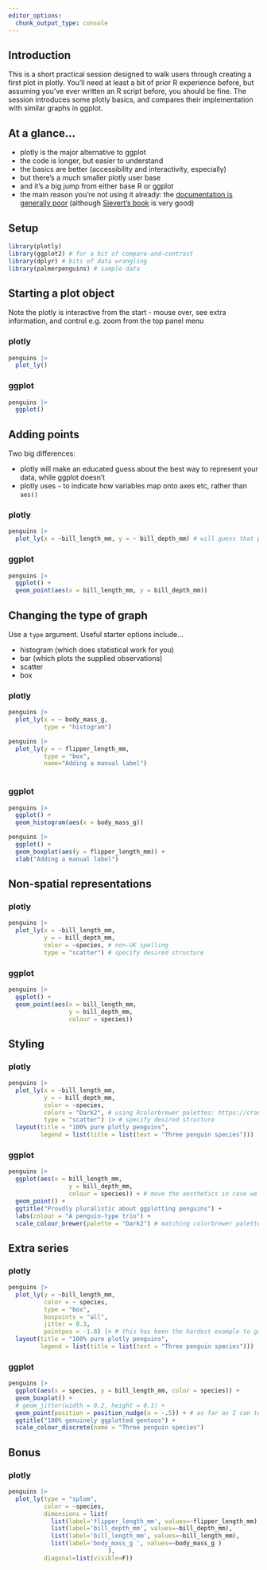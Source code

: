 ---
editor_options: 
  chunk_output_type: console
---

## Introduction

This is a short practical session designed to walk users through creating a first plot in plotly. You'll need at least a bit of prior R experience before, but assuming you've ever written an R script before, you should be fine. The session introduces some plotly basics, and compares their implementation with similar graphs in ggplot.

## At a glance...

+ plotly is the major alternative to ggplot
+ the code is longer, but easier to understand
+ the basics are better (accessibility and interactivity, especially)
+ but there's a much smaller plotly user base
+ and it's a big jump from either base R or ggplot
+ the main reason you're not using it already: the [documentation is generally poor](https://plotly.com/r/bar-charts/) (although [Sievert's book](https://plotly-r.com/) is very good)

## Setup

```{r}
library(plotly)
library(ggplot2) # for a bit of compare-and-contrast
library(dplyr) # bits of data wrangling
library(palmerpenguins) # sample data
```

## Starting a plot object

Note the plotly is interactive from the start - mouse over, see extra information, and control e.g. zoom from the top panel menu

:::{.panel-tabset}

### plotly
```{r}
penguins |>
  plot_ly()
```

### ggplot

```{r}
penguins |>
  ggplot()
```

:::

## Adding points

Two big differences:

* plotly will make an educated guess about the best way to represent your data, while ggplot doesn't
* plotly uses `~` to indicate how variables map onto axes etc, rather than `aes()`

:::{.panel-tabset}

### plotly
```{r}
penguins |>
  plot_ly(x = ~bill_length_mm, y = ~ bill_depth_mm) # will guess that points will work
```

### ggplot

```{r}
penguins |>
  ggplot() +
  geom_point(aes(x = bill_length_mm, y = bill_depth_mm))
```

:::


## Changing the type of graph

Use a `type` argument. Useful starter options include...

+ histogram (which does statistical work for you)
+ bar (which plots the supplied observations)
+ scatter
+ box

:::{.panel-tabset}

### plotly

```{r}
penguins |>
  plot_ly(x = ~ body_mass_g, 
          type = "histogram")

penguins |>
  plot_ly(y = ~ flipper_length_mm, 
          type = "box",
          name="Adding a manual label")
  
```


### ggplot

```{r}
penguins |>
  ggplot() +
  geom_histogram(aes(x = body_mass_g))

penguins |>
  ggplot() +
  geom_boxplot(aes(y = flipper_length_mm)) +
  xlab("Adding a manual label")
```

:::

## Non-spatial representations

:::{.panel-tabset}

### plotly
```{r}
penguins |>
  plot_ly(x = ~bill_length_mm, 
          y = ~ bill_depth_mm, 
          color = ~species, # non-UK spelling
          type = "scatter") # specify desired structure
```

### ggplot

```{r}
penguins |>
  ggplot() +
  geom_point(aes(x = bill_length_mm, 
                 y = bill_depth_mm,
                 colour = species))
```

:::

## Styling

:::{.panel-tabset}

### plotly
```{r}
penguins |>
  plot_ly(x = ~bill_length_mm, 
          y = ~ bill_depth_mm, 
          color = ~species, 
          colors = "Dark2", # using Rcolorbrewer palettes: https://cran.r-project.org/web/packages/RColorBrewer/refman/RColorBrewer.html
          type = "scatter") |> # specify desired structure
  layout(title = "100% pure plotly penguins",
         legend = list(title = list(text = "Three penguin species")))

```

### ggplot

```{r}
penguins |>
  ggplot(aes(x = bill_length_mm, 
                 y = bill_depth_mm,
                 colour = species)) + # move the aesthetics in case we decide to get fancy
  geom_point() + 
  ggtitle("Proudly pluralistic about ggplotting penguins") +
  labs(colour = "A penguin-type trio") +
  scale_colour_brewer(palette = "Dark2") # matching colorbrewer palette
```

:::

## Extra series

:::{.panel-tabset}

### plotly
```{r}
penguins |>
  plot_ly(y = ~bill_length_mm, 
          color = ~ species,
          type = "box",
          boxpoints = "all", 
          jitter = 0.3,
          pointpos = -1.8) |> # this has been the hardest example to grasp: adding a second series is idiosyncratic, and seems to depend on the type of plot you're producing in the first instance
  layout(title = "100% pure plotly penguins",
         legend = list(title = list(text = "Three penguin species")))
```

### ggplot

```{r}
penguins |>
  ggplot(aes(x = species, y = bill_length_mm, color = species)) +
  geom_boxplot() +
  # geom_jitter(width = 0.2, height = 0.1) +
  geom_point(position = position_nudge(x = -.5)) + # as far as I can tell, either nudge or jitter, but not both
  ggtitle("100% genuinely ggplotted gentoos") +
  scale_colour_discrete(name = "Three penguin species")

```

:::

## Bonus

### plotly

```{r}
penguins |>
  plot_ly(type = "splom", 
          color = ~species, 
          dimensions = list(
            list(label='flipper_length_mm', values=~flipper_length_mm),
            list(label='bill_depth_mm', values=~bill_depth_mm),
            list(label='bill_length_mm', values=~bill_length_mm),
            list(label='body_mass_g ', values=~body_mass_g )
                            ),   
          diagonal=list(visible=F))
```
